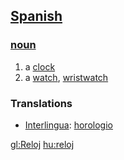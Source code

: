 == [[Spanish]] ==
=== [[noun]] ===
#a [[clock]]
#a [[watch]], [[wristwatch]]

=== Translations ===
*[[Interlingua]]: [[horologio]]

[[gl:Reloj]]
[[hu:reloj]]